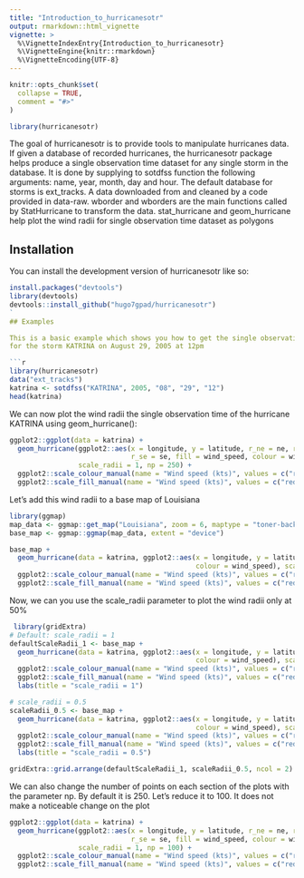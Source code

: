 ```yaml
---
title: "Introduction_to_hurricanesotr"
output: rmarkdown::html_vignette
vignette: >
  %\VignetteIndexEntry{Introduction_to_hurricanesotr}
  %\VignetteEngine{knitr::rmarkdown}
  %\VignetteEncoding{UTF-8}
---
```


```r
knitr::opts_chunk$set(
  collapse = TRUE,
  comment = "#>"
)
```

```r
library(hurricanesotr)
```


The goal of hurricanesotr is to provide tools to manipulate  hurricanes data. If given a database of recorded hurricanes, the hurricanesotr package helps produce a single 
observation time dataset for any single storm in the database. It is done by supplying to 
sotdfss function the following arguments: name, year, month, day and hour. 
The default database for storms is ext_tracks. A data downloaded from 
 \url{http://rammb.cira.colostate.edu/research/tropical_cyclones/tc_extended_best_track_dataset/} and cleaned by a code provided in data-raw. 
 wborder and wborders are the main functions called by StatHurricane to transform the data.
 stat_hurricane and geom_hurricane help plot the wind radii for single observation time dataset as polygons


## Installation

You can install the development version of hurricanesotr like so:

``` r
install.packages("devtools")
library(devtools)
devtools::install_github("hugo7gpad/hurricanesotr")
`
## Examples

This is a basic example which shows you how to get the single observation time dataset
for the storm KATRINA on August 29, 2005 at 12pm

```r
library(hurricanesotr)
data("ext_tracks")
katrina <- sotdfss("KATRINA", 2005, "08", "29", "12")
head(katrina)
```

We can now plot the wind radii the single observation time of the hurricane KATRINA using geom_hurricane():

```r
ggplot2::ggplot(data = katrina) +
  geom_hurricane(ggplot2::aes(x = longitude, y = latitude, r_ne = ne, r_nw = nw, r_sw = sw,
                              r_se = se, fill = wind_speed, colour = wind_speed),
                 scale_radii = 1, np = 250) +
  ggplot2::scale_colour_manual(name = "Wind speed (kts)", values = c("red", "orange", "yellow")) +
  ggplot2::scale_fill_manual(name = "Wind speed (kts)", values = c("red", "orange", "yellow"))
```

Let's add this wind radii to a base map of Louisiana

```r
library(ggmap)
map_data <- ggmap::get_map("Louisiana", zoom = 6, maptype = "toner-background")
base_map <- ggmap::ggmap(map_data, extent = "device")

base_map +
  geom_hurricane(data = katrina, ggplot2::aes(x = longitude, y = latitude, r_ne = ne, r_nw = nw,                                                  r_sw = sw, r_se = se, fill = wind_speed,
                                              colour = wind_speed), scale_radii = 1, np = 250) +
  ggplot2::scale_colour_manual(name = "Wind speed (kts)", values = c("red", "orange", 'yellow')) +
  ggplot2::scale_fill_manual(name = "Wind speed (kts)", values = c("red", "orange", 'yellow'))
```

Now, we can you use the scale_radii parameter to plot the wind radii only at 50%

```r
 library(gridExtra)
# Default: scale_radii = 1
defaultScaleRadii_1 <- base_map +
  geom_hurricane(data = katrina, ggplot2::aes(x = longitude, y = latitude, r_ne = ne, r_nw = nw,                                                  r_sw = sw, r_se = se, fill = wind_speed,
                                              colour = wind_speed), scale_radii = 1, np = 250) +
  ggplot2::scale_colour_manual(name = "Wind speed (kts)", values = c("red", "orange", 'yellow')) +
  ggplot2::scale_fill_manual(name = "Wind speed (kts)", values = c("red", "orange", 'yellow')) +
  labs(title = "scale_radii = 1")

# scale_radii = 0.5
scaleRadii_0.5 <- base_map +
  geom_hurricane(data = katrina, ggplot2::aes(x = longitude, y = latitude, r_ne = ne, r_nw = nw,                                                  r_sw = sw, r_se = se, fill = wind_speed,
                                              colour = wind_speed), scale_radii = 0.5, np = 250) +
  ggplot2::scale_colour_manual(name = "Wind speed (kts)", values = c("red", "orange", 'yellow')) +
  ggplot2::scale_fill_manual(name = "Wind speed (kts)", values = c("red", "orange", 'yellow')) +
  labs(title = "scale_radii = 0.5")

gridExtra::grid.arrange(defaultScaleRadii_1, scaleRadii_0.5, ncol = 2)

```


We can also change the number of points on each section of the plots with the parameter np.
By default it is 250. Let's reduce it to 100. It does not make a noticeable change on the plot

```r
ggplot2::ggplot(data = katrina) +
  geom_hurricane(ggplot2::aes(x = longitude, y = latitude, r_ne = ne, r_nw = nw, r_sw = sw,
                              r_se = se, fill = wind_speed, colour = wind_speed),
                 scale_radii = 1, np = 100) +
  ggplot2::scale_colour_manual(name = "Wind speed (kts)", values = c("red", "orange", 'yellow')) +
  ggplot2::scale_fill_manual(name = "Wind speed (kts)", values = c("red", "orange", 'yellow'))
```

